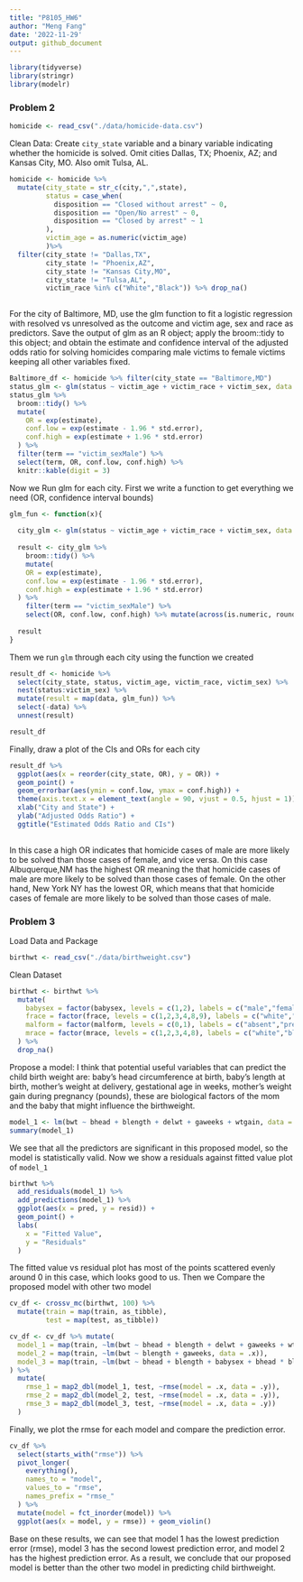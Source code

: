 ```yaml
---
title: "P8105_HW6"
author: "Meng Fang"
date: '2022-11-29'
output: github_document
---
```


```r
library(tidyverse)
library(stringr)
library(modelr)
```

### Problem 2

```r
homicide <- read_csv("./data/homicide-data.csv")
```

Clean Data: Create `city_state` variable and a binary variable indicating whether the homicide is solved. Omit cities Dallas, TX; Phoenix, AZ; and Kansas City, MO. Also omit Tulsa, AL.

```r
homicide <- homicide %>%
  mutate(city_state = str_c(city,",",state),
         status = case_when(
           disposition == "Closed without arrest" ~ 0,
           disposition == "Open/No arrest" ~ 0,
           disposition == "Closed by arrest" ~ 1
         ),
         victim_age = as.numeric(victim_age)
         )%>%
  filter(city_state != "Dallas,TX",
         city_state != "Phoenix,AZ",
         city_state != "Kansas City,MO",
         city_state != "Tulsa,AL",
         victim_race %in% c("White","Black")) %>% drop_na()
  
```


For the city of Baltimore, MD, use the glm function to fit a logistic regression with resolved vs unresolved as the outcome and victim age, sex and race as predictors. Save the output of glm as an R object; apply the broom::tidy to this object; and obtain the estimate and confidence interval of the adjusted odds ratio for solving homicides comparing male victims to female victims keeping all other variables fixed.

```r
Baltimore_df <- homicide %>% filter(city_state == "Baltimore,MD")
status_glm <- glm(status ~ victim_age + victim_race + victim_sex, data = Baltimore_df, family = "binomial")
status_glm %>%
  broom::tidy() %>%
  mutate(
    OR = exp(estimate),
    conf.low = exp(estimate - 1.96 * std.error),
    conf.high = exp(estimate + 1.96 * std.error)
  ) %>%
  filter(term == "victim_sexMale") %>%
  select(term, OR, conf.low, conf.high) %>%
  knitr::kable(digit = 3)
```

Now we Run glm for each city. First we write a function to get everything we need (OR, confidence interval bounds)

```r
glm_fun <- function(x){
  
  city_glm <- glm(status ~ victim_age + victim_race + victim_sex, data = x, family = "binomial")
  
  result <- city_glm %>%
    broom::tidy() %>%
    mutate(
    OR = exp(estimate),
    conf.low = exp(estimate - 1.96 * std.error),
    conf.high = exp(estimate + 1.96 * std.error)
  ) %>%
    filter(term == "victim_sexMale") %>%
    select(OR, conf.low, conf.high) %>% mutate(across(is.numeric, round, digit = 3))
  
  result 
}
```

Them we run `glm` through each city using the function we created

```r
result_df <- homicide %>%
  select(city_state, status, victim_age, victim_race, victim_sex) %>%
  nest(status:victim_sex) %>%
  mutate(result = map(data, glm_fun)) %>%
  select(-data) %>%
  unnest(result)

result_df
```

Finally, draw a plot of the CIs and ORs for each city

```r
result_df %>%
  ggplot(aes(x = reorder(city_state, OR), y = OR)) +
  geom_point() +
  geom_errorbar(aes(ymin = conf.low, ymax = conf.high)) +
  theme(axis.text.x = element_text(angle = 90, vjust = 0.5, hjust = 1)) +
  xlab("City and State") +
  ylab("Adjusted Odds Ratio") +
  ggtitle("Estimated Odds Ratio and CIs")
  
```

In this case a high OR indicates that homicide cases of male are more likely to be solved than those cases of female, and vice versa. On this case Albuquerque,NM has the highest OR meaning the that homicide cases of male are more likely to be solved than those cases of female. On the other hand, New York NY has the lowest OR, which means that that homicide cases of female are more likely to be solved than those cases of male.

### Problem 3

Load Data and Package

```r
birthwt <- read_csv("./data/birthweight.csv")
```

Clean Dataset

```r
birthwt <- birthwt %>%
  mutate(
    babysex = factor(babysex, levels = c(1,2), labels = c("male","female")),
    frace = factor(frace, levels = c(1,2,3,4,8,9), labels = c("white","black","asian","puerto rican","other","unknown")),
    malform = factor(malform, levels = c(0,1), labels = c("absent","present")),
    mrace = factor(mrace, levels = c(1,2,3,4,8), labels = c("white","black","asian","puerto rican","other"))
  ) %>%
  drop_na()
```

Propose a model: I think that potential useful variables that can predict the child birth weight are: baby’s head circumference at birth, baby’s length at birth, mother’s weight at delivery, gestational age in weeks, mother’s weight gain during pregnancy (pounds), these are biological factors of the mom and the baby that might influence the birthweight.

```r
model_1 <- lm(bwt ~ bhead + blength + delwt + gaweeks + wtgain, data = birthwt)
summary(model_1)
```

We see that all the predictors are significant in this proposed model, so the model is statistically valid. Now we show a residuals against fitted value plot of `model_1`

```r
birthwt %>%
  add_residuals(model_1) %>%
  add_predictions(model_1) %>%
  ggplot(aes(x = pred, y = resid)) +
  geom_point() +
  labs(
    x = "Fitted Value",
    y = "Residuals"
  )
```

The fitted value vs residual plot has most of the points scattered evenly around 0 in this case, which looks good to us. Then we Compare the proposed model with other two model

```r
cv_df <- crossv_mc(birthwt, 100) %>%
  mutate(train = map(train, as_tibble),
         test = map(test, as_tibble))

cv_df <- cv_df %>% mutate(
  model_1 = map(train, ~lm(bwt ~ bhead + blength + delwt + gaweeks + wtgain, data = .x)),
  model_2 = map(train, ~lm(bwt ~ blength + gaweeks, data = .x)),
  model_3 = map(train, ~lm(bwt ~ bhead + blength + babysex + bhead * blength + bhead * babysex + blength * babysex + bhead * blength * babysex, data = .x))
) %>%
  mutate(
    rmse_1 = map2_dbl(model_1, test, ~rmse(model = .x, data = .y)),
    rmse_2 = map2_dbl(model_2, test, ~rmse(model = .x, data = .y)),
    rmse_3 = map2_dbl(model_3, test, ~rmse(model = .x, data = .y))
  )
```

Finally, we plot the rmse for each model and compare the prediction error.

```r
cv_df %>%
  select(starts_with("rmse")) %>%
  pivot_longer(
    everything(),
    names_to = "model",
    values_to = "rmse",
    names_prefix = "rmse_"
  ) %>%
  mutate(model = fct_inorder(model)) %>%
  ggplot(aes(x = model, y = rmse)) + geom_violin()
```

Base on these results, we can see that model 1 has the lowest prediction error (rmse), model 3 has the second lowest prediction error, and model 2 has the highest prediction error. As a result, we conclude that our proposed model is better than the other two model in predicting child birthweight.